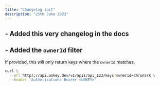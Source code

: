 ```yaml
---
title: "Changelog init"
description: "25th June 2023"
---
```





## - Added this very changelog in the docs

## - Added the `ownerId` filter


 If provided, this will only return keys where the `ownerId` matches.


```sh
curl \
  --url https://api.unkey.dev/v1/apis/api_123/keys?ownerId=chronark \
  --header 'Authorization: Bearer <UNKEY>'
```

